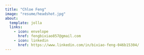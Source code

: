 ```yaml
---
title: "Chloe Feng"
image: "resume/headshot.jpg"
about: 
  template: jolla
  links: 
    - icon: envelope
      href: fengbixiao857@gmail.com
    - icon: linkedin
      href: https://www.linkedin.com/in/bixiao-feng-046b15304/
---
```

